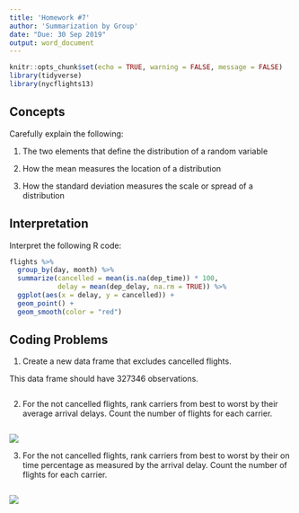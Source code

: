 ```yaml
---
title: 'Homework #7'
author: 'Summarization by Group'
date: "Due: 30 Sep 2019"
output: word_document
---
```


```r
knitr::opts_chunk$set(echo = TRUE, warning = FALSE, message = FALSE)
library(tidyverse)
library(nycflights13)
```

## Concepts  

Carefully explain the following:  

1.  The two elements that define the distribution of a random variable  


2.  How the mean measures the location of a distribution  


3.  How the standard deviation measures the scale or spread of a distribution  


## Interpretation 

Interpret the following R code:  

```r
flights %>%
  group_by(day, month) %>%
  summarize(cancelled = mean(is.na(dep_time)) * 100,
            delay = mean(dep_delay, na.rm = TRUE)) %>%
  ggplot(aes(x = delay, y = cancelled)) +
  geom_point() +
  geom_smooth(color = "red")
```

## Coding Problems

1.  Create a new data frame that excludes cancelled flights.

This data frame should have 327346 observations.

```r

```  

2.  For the not cancelled flights, rank carriers from best to worst by their average arrival delays. Count the number of flights for each carrier.

```r

```  

![](http://govfinance.byu.edu/govfinance/classes/dataScience/homework/graphs/HW07_Code_2.png)

3.  For the not cancelled flights, rank carriers from best to worst by their on time percentage as measured by the arrival delay. Count the number of flights for each carrier.

```r

```

![](http://govfinance.byu.edu/govfinance/classes/dataScience/homework/graphs/HW07_Code_3.png)
